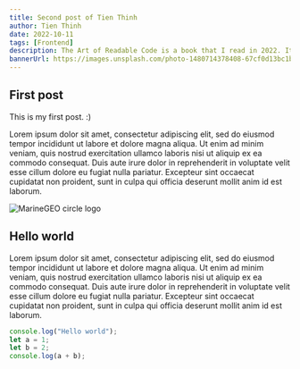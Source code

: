 ```yaml
---
title: Second post of Tien Thinh
author: Tien Thinh
date: 2022-10-11
tags: [Frontend]
description: The Art of Readable Code is a book that I read in 2022. It is a book that I recommend to everyone who wants to make your code easier to read.
bannerUrl: https://images.unsplash.com/photo-1480714378408-67cf0d13bc1b
---
```


## First post

This is my first post. :)

Lorem ipsum dolor sit amet, consectetur adipiscing elit, sed do eiusmod tempor incididunt ut labore et dolore magna aliqua. Ut enim ad minim veniam, quis nostrud exercitation ullamco laboris nisi ut aliquip ex ea commodo consequat. Duis aute irure dolor in reprehenderit in voluptate velit esse cillum dolore eu fugiat nulla pariatur. Excepteur sint occaecat cupidatat non proident, sunt in culpa qui officia deserunt mollit anim id est laborum.

![MarineGEO circle logo](https://images.unsplash.com/photo-1480714378408-67cf0d13bc1b "MarineGEO logo")

## Hello world

Lorem ipsum dolor sit amet, consectetur adipiscing elit, sed do eiusmod tempor incididunt ut labore et dolore magna aliqua. Ut enim ad minim veniam, quis nostrud exercitation ullamco laboris nisi ut aliquip ex ea commodo consequat. Duis aute irure dolor in reprehenderit in voluptate velit esse cillum dolore eu fugiat nulla pariatur. Excepteur sint occaecat cupidatat non proident, sunt in culpa qui officia deserunt mollit anim id est laborum.

```js
console.log("Hello world");
let a = 1;
let b = 2;
console.log(a + b);
```
